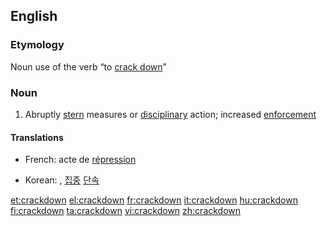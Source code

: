{{also|crack down}}
==English==

===Etymology===
Noun use of the verb “to [[crack down]]”

===Noun===
{{en-noun}}

# Abruptly [[stern]] measures or [[disciplinary]] action; increased [[enforcement]]

====Translations====
{{trans-top|increased enforcement}}
* French: acte de [[répression]]
{{trans-mid}}
* Korean: {{t|ko|단속|tr=dansok|sc=Hang}}, [[집중]] [[단속]]
{{trans-bottom}}

[[et:crackdown]]
[[el:crackdown]]
[[fr:crackdown]]
[[it:crackdown]]
[[hu:crackdown]]
[[fi:crackdown]]
[[ta:crackdown]]
[[vi:crackdown]]
[[zh:crackdown]]